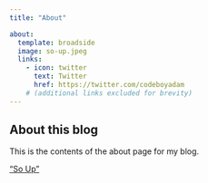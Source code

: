 ```yaml
---
title: "About"

about:
  template: broadside
  image: so-up.jpeg
  links:
    - icon: twitter
      text: Twitter
      href: https://twitter.com/codeboyadam
    # (additional links excluded for brevity)
---
```


## About this blog

This is the contents of the about page for my blog.

   ["So Up"](so-up.jpeg) 